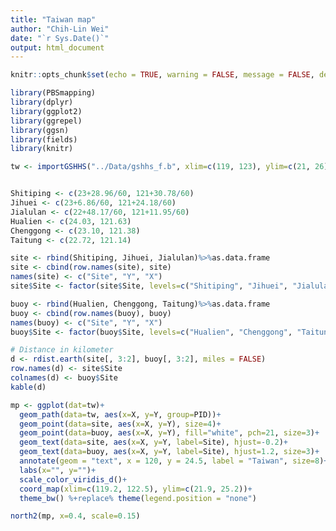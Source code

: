 ```yaml
---
title: "Taiwan map"
author: "Chih-Lin Wei"
date: "`r Sys.Date()`"
output: html_document
---
```


```r
knitr::opts_chunk$set(echo = TRUE, warning = FALSE, message = FALSE, dev='jpeg', dpi = 1200)
```

```r
library(PBSmapping)
library(dplyr)
library(ggplot2)
library(ggrepel)
library(ggsn)
library(fields)
library(knitr)

tw <- importGSHHS("../Data/gshhs_f.b", xlim=c(119, 123), ylim=c(21, 26))


Shitiping <- c(23+28.96/60, 121+30.78/60)
Jihuei <- c(23+6.86/60, 121+24.18/60)
Jialulan <- c(22+48.17/60, 121+11.95/60)
Hualien <- c(24.03, 121.63)
Chenggong <- c(23.10, 121.38)
Taitung <- c(22.72, 121.14)

site <- rbind(Shitiping, Jihuei, Jialulan)%>%as.data.frame
site <- cbind(row.names(site), site)
names(site) <- c("Site", "Y", "X")
site$Site <- factor(site$Site, levels=c("Shitiping", "Jihuei", "Jialulan"), labels = c("Shitiping (STP)", "Jihuei (JH)", "Jialulan (JLL)"))

buoy <- rbind(Hualien, Chenggong, Taitung)%>%as.data.frame
buoy <- cbind(row.names(buoy), buoy)
names(buoy) <- c("Site", "Y", "X")
buoy$Site <- factor(buoy$Site, levels=c("Hualien", "Chenggong", "Taitung"), labels=c("Hualien bouy", "Chenggong", "Taitung bouy"))

# Distance in kilometer
d <- rdist.earth(site[, 3:2], buoy[, 3:2], miles = FALSE)
row.names(d) <- site$Site
colnames(d) <- buoy$Site
kable(d)
```

```r
mp <- ggplot(dat=tw)+
  geom_path(data=tw, aes(x=X, y=Y, group=PID))+
  geom_point(data=site, aes(x=X, y=Y), size=4)+
  geom_point(data=buoy, aes(x=X, y=Y), fill="white", pch=21, size=3)+
  geom_text(data=site, aes(x=X, y=Y, label=Site), hjust=-0.2)+
  geom_text(data=buoy, aes(x=X, y=Y, label=Site), hjust=1.2, size=3)+
  annotate(geom = "text", x = 120, y = 24.5, label = "Taiwan", size=8)+
  labs(x="", y="")+
  scale_color_viridis_d()+
  coord_map(xlim=c(119.2, 122.5), ylim=c(21.9, 25.2))+
  theme_bw() %+replace% theme(legend.position = "none")
```

```r
north2(mp, x=0.4, scale=0.15)
```


